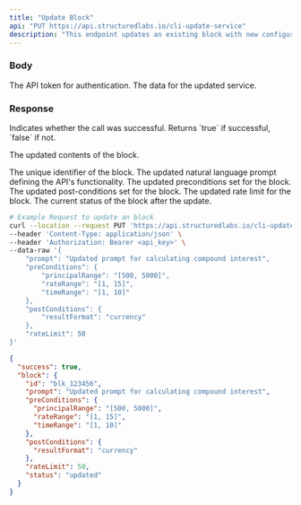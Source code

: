 ```yaml
---
title: "Update Block"
api: "PUT https://api.structuredlabs.io/cli-update-service"
description: "This endpoint updates an existing block with new configurations or modifications."
---
```


### Body

<ParamField query="apiToken" type="string" optional="false">
  The API token for authentication.
</ParamField>

<ParamField query="updatedService" type="object" optional="false">
  The data for the updated service.
</ParamField>

### Response

<ResponseField name="success" type="boolean">
  Indicates whether the call was successful. Returns `true` if successful,
  `false` if not.
</ResponseField>

<ResponseField name="block" type="object">

The updated contents of the block.

<Expandable title="Toggle object">

<ResponseField name="id" type="string">
  The unique identifier of the block.
</ResponseField>

<ResponseField name="prompt" type="string">
  The updated natural language prompt defining the API's functionality.
</ResponseField>

<ResponseField name="preConditions" type="object">
  The updated preconditions set for the block.
</ResponseField>

<ResponseField name="postConditions" type="object">
  The updated post-conditions set for the block.
</ResponseField>

<ResponseField name="rateLimit" type="number">
  The updated rate limit for the block.
</ResponseField>

<ResponseField name="status" type="string">
  The current status of the block after the update.
</ResponseField>

</Expandable>

</ResponseField>

<RequestExample>

```bash Example Request
# Example Request to update an block
curl --location --request PUT 'https://api.structuredlabs.io/cli-update-service' \
--header 'Content-Type: application/json' \
--header 'Authorization: Bearer <api_key>' \
--data-raw '{
    "prompt": "Updated prompt for calculating compound interest",
    "preConditions": {
        "principalRange": "[500, 5000]",
        "rateRange": "[1, 15]",
        "timeRange": "[1, 10]"
    },
    "postConditions": {
        "resultFormat": "currency"
    },
    "rateLimit": 50
}'
```

</RequestExample>

<ResponseExample>

```json Response
{
  "success": true,
  "block": {
    "id": "blk_123456",
    "prompt": "Updated prompt for calculating compound interest",
    "preConditions": {
      "principalRange": "[500, 5000]",
      "rateRange": "[1, 15]",
      "timeRange": "[1, 10]"
    },
    "postConditions": {
      "resultFormat": "currency"
    },
    "rateLimit": 50,
    "status": "updated"
  }
}
```

</ResponseExample>
